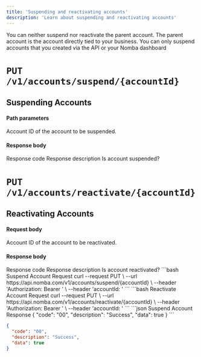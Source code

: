 ```yaml
---
title: 'Suspending and reactivating accounts'
description: 'Learn about suspending and reactivating accounts'
---
```


<CardGroup cols={2}>
  <Card
    title="Suspend an account"
    icon="ban"
    href="/nomba-api-reference/accounts/suspend-an-account"
  >
  </Card>
  <Card
    title="Reactivate an account"
    icon="wave-pulse"
    href="/nomba-api-reference/accounts/reactivate-an-account"
  >
  </Card>
</CardGroup>

<Note>
You can neither suspend nor reactivate the parent account. The parent account is the account directly tied to your business. You can only suspend accounts that you created via the API or your Nomba dashboard
</Note>

# `PUT /v1/accounts/suspend/{accountId}`

## Suspending Accounts

#### Path parameters

<ParamField path="accountId" type="string">
  Account ID of the account to be suspended.
</ParamField>

#### Response body

<ResponseField name="code" type="string" required>
  Response code
</ResponseField>

<ResponseField name="description" type="string" required>
  Response description
</ResponseField>

<ResponseField name="data" type="boolean" required>
  Is account suspended?
</ResponseField>

# `PUT /v1/accounts/reactivate/{accountId}`

## Reactivating Accounts

#### Request body

<ParamField path="accountId" type="string">
  Account ID of the account to be reactivated.
</ParamField>

#### Response body

<ResponseField name="code" type="string" required>
  Response code
</ResponseField>

<ResponseField name="description" type="string" required>
  Response description
</ResponseField>

<ResponseField name="data" type="boolean">
  Is account reactivated?
</ResponseField>

<RequestExample>
```bash Suspend Account Request
curl --request PUT \
  --url https://api.nomba.com/v1/accounts/suspend/{accountId} \
  --header 'Authorization: Bearer <token>' \
  --header 'accountId: <accountid>'
```
```bash Reactivate Account Request
curl --request PUT \
  --url https://api.nomba.com/v1/accounts/reactivate/{accountId} \
  --header 'Authorization: Bearer <token>' \
  --header 'accountId: <accountid>'
```
</RequestExample>

<ResponseExample>
```json Suspend Account Response
{
  "code": "00",
  "description": "Success",
  "data": true
}
```

```json Reactivate Account Response
{
  "code": "00",
  "description": "Success",
  "data": true
}
```
</ResponseExample>